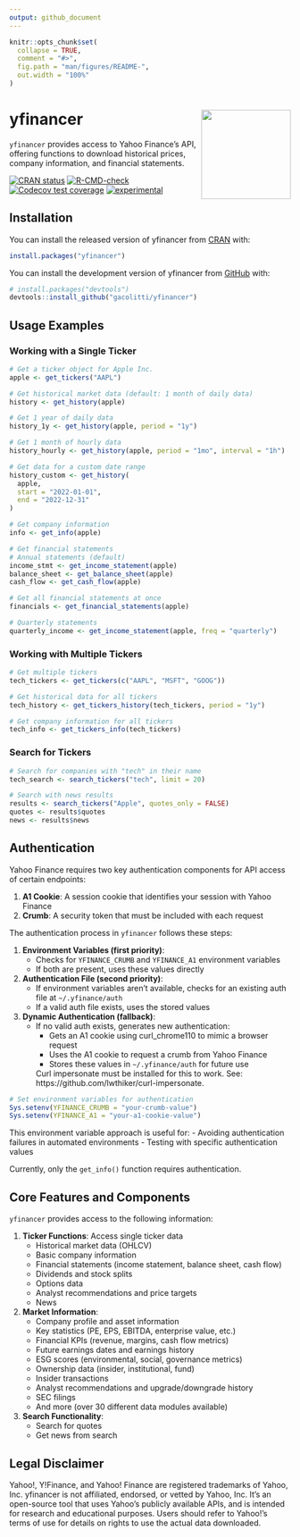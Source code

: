 ```yaml
---
output: github_document
---
```


<!-- README.md is generated from README.Rmd. Please edit that file -->

```r
knitr::opts_chunk$set(
  collapse = TRUE,
  comment = "#>",
  fig.path = "man/figures/README-",
  out.width = "100%"
)
```

# yfinancer <a href="https://github.com/gacolitti/yfinancer"><img src="man/figures/logo.png" align="right" height="160" /></a>

`yfinancer` provides access to Yahoo Finance's API, offering functions to download historical prices, company information, and financial statements. 

<!-- badges: start -->
[![CRAN status](https://www.r-pkg.org/badges/version/yfinancer)](https://CRAN.R-project.org/package=yfinancer)
[![R-CMD-check](https://github.com/gacolitti/yfinancer/actions/workflows/R-CMD-check.yaml/badge.svg)](https://github.com/gacolitti/yfinancer/actions/workflows/R-CMD-check.yaml)
[![Codecov test coverage](https://codecov.io/gh/gacolitti/yfinancer/graph/badge.svg)](https://app.codecov.io/gh/gacolitti/yfinancer)
[![experimental](https://img.shields.io/badge/experimental-orange.svg)](https://github.com/gacolitti/yfinancer)
<!-- badges: end -->


## Installation

You can install the released version of yfinancer from [CRAN](https://CRAN.R-project.org) with:

```r
install.packages("yfinancer")
```

You can install the development version of yfinancer from [GitHub](https://github.com/gacolitti/yfinancer) with:

```r
# install.packages("devtools")
devtools::install_github("gacolitti/yfinancer")
```

## Usage Examples

### Working with a Single Ticker

```r
# Get a ticker object for Apple Inc.
apple <- get_tickers("AAPL")

# Get historical market data (default: 1 month of daily data)
history <- get_history(apple)

# Get 1 year of daily data
history_1y <- get_history(apple, period = "1y")

# Get 1 month of hourly data
history_hourly <- get_history(apple, period = "1mo", interval = "1h")

# Get data for a custom date range
history_custom <- get_history(
  apple, 
  start = "2022-01-01", 
  end = "2022-12-31"
)

# Get company information
info <- get_info(apple)

# Get financial statements
# Annual statements (default)
income_stmt <- get_income_statement(apple)
balance_sheet <- get_balance_sheet(apple)
cash_flow <- get_cash_flow(apple)

# Get all financial statements at once
financials <- get_financial_statements(apple)

# Quarterly statements
quarterly_income <- get_income_statement(apple, freq = "quarterly")
```

### Working with Multiple Tickers

```r
# Get multiple tickers
tech_tickers <- get_tickers(c("AAPL", "MSFT", "GOOG"))

# Get historical data for all tickers
tech_history <- get_tickers_history(tech_tickers, period = "1y")

# Get company information for all tickers
tech_info <- get_tickers_info(tech_tickers)
```

### Search for Tickers

```r
# Search for companies with "tech" in their name
tech_search <- search_tickers("tech", limit = 20)

# Search with news results
results <- search_tickers("Apple", quotes_only = FALSE)
quotes <- results$quotes
news <- results$news
```

## Authentication

Yahoo Finance requires two key authentication components for API access of certain endpoints:

1. **A1 Cookie**: A session cookie that identifies your session with Yahoo Finance
2. **Crumb**: A security token that must be included with each request

The authentication process in `yfinancer` follows these steps:

1. **Environment Variables (first priority)**:
   - Checks for `YFINANCE_CRUMB` and `YFINANCE_A1` environment variables
   - If both are present, uses these values directly

2. **Authentication File (second priority)**:
   - If environment variables aren't available, checks for an existing auth file at `~/.yfinance/auth`
   - If a valid auth file exists, uses the stored values

3. **Dynamic Authentication (fallback)**:
   - If no valid auth exists, generates new authentication:
     - Gets an A1 cookie using curl_chrome110 to mimic a browser request 
     - Uses the A1 cookie to request a crumb from Yahoo Finance
     - Stores these values in `~/.yfinance/auth` for future use

     Curl impersonate must be installed for this to work. See: https://github.com/lwthiker/curl-impersonate.

```r
# Set environment variables for authentication
Sys.setenv(YFINANCE_CRUMB = "your-crumb-value")
Sys.setenv(YFINANCE_A1 = "your-a1-cookie-value")
```

This environment variable approach is useful for:
- Avoiding authentication failures in automated environments
- Testing with specific authentication values

Currently, only the `get_info()` function requires authentication.

## Core Features and Components

`yfinancer` provides access to the following information:

1. **Ticker Functions**: Access single ticker data
   - Historical market data (OHLCV)
   - Basic company information
   - Financial statements (income statement, balance sheet, cash flow)
   - Dividends and stock splits
   - Options data
   - Analyst recommendations and price targets
   - News

2. **Market Information**:
   - Company profile and asset information
   - Key statistics (PE, EPS, EBITDA, enterprise value, etc.)
   - Financial KPIs (revenue, margins, cash flow metrics)
   - Future earnings dates and earnings history
   - ESG scores (environmental, social, governance metrics)
   - Ownership data (insider, institutional, fund)
   - Insider transactions
   - Analyst recommendations and upgrade/downgrade history
   - SEC filings
   - And more (over 30 different data modules available)

3. **Search Functionality**:
   - Search for quotes
   - Get news from search

## Legal Disclaimer

Yahoo!, Y!Finance, and Yahoo! Finance are registered trademarks of Yahoo, Inc.
yfinancer is not affiliated, endorsed, or vetted by Yahoo, Inc. It's an open-source tool 
that uses Yahoo's publicly available APIs, and is intended for research and educational purposes.
Users should refer to Yahoo!'s terms of use for details on rights to use the actual data downloaded.

